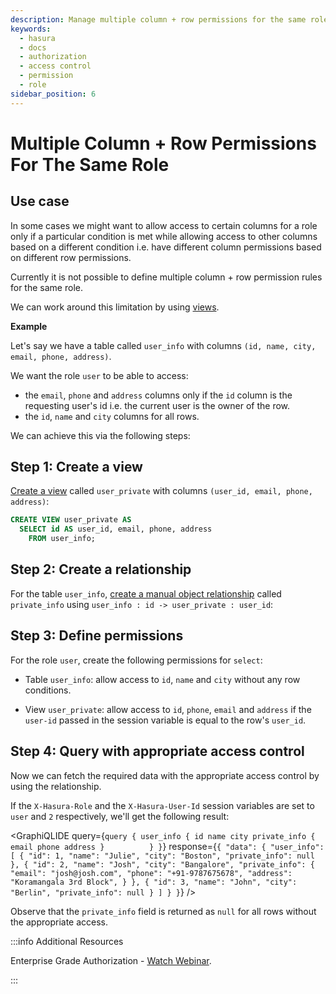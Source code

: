 ```yaml
---
description: Manage multiple column + row permissions for the same role in Hasura
keywords:
  - hasura
  - docs
  - authorization
  - access control
  - permission
  - role
sidebar_position: 6
---
```



# Multiple Column + Row Permissions For The Same Role

## Use case

In some cases we might want to allow access to certain columns for a role only if a particular condition is met while
allowing access to other columns based on a different condition i.e. have different column permissions based on
different row permissions.

Currently it is not possible to define multiple column + row permission rules for the same role.

We can work around this limitation by using [views](/schema/postgres/views.mdx).

**Example**

Let's say we have a table called `user_info` with columns `(id, name, city, email, phone, address)`.

We want the role `user` to be able to access:

- the `email`, `phone` and `address` columns only if the `id` column is the requesting user's id i.e. the current user
  is the owner of the row.
- the `id`, `name` and `city` columns for all rows.

We can achieve this via the following steps:

## Step 1: Create a view

[Create a view](/schema/postgres/views.mdx#pg-create-views) called `user_private` with columns
`(user_id, email, phone, address)`:

```sql
CREATE VIEW user_private AS
  SELECT id AS user_id, email, phone, address
    FROM user_info;
```

## Step 2: Create a relationship

For the table `user_info`,
[create a manual object relationship](/schema/postgres/table-relationships/create.mdx#pg-create-manual-relationships)
called `private_info` using `user_info : id -> user_private : user_id`:

<Thumbnail src='/img/auth/multiple-rules-create-manual-relationship.png' alt='Create a manual object relationship' />

## Step 3: Define permissions

For the role `user`, create the following permissions for `select`:

- Table `user_info`: allow access to `id`, `name` and `city` without any row conditions.

<Thumbnail src='/img/auth/multiple-rules-define-public-permissions.png' alt='Column access for the role user' />

- View `user_private`: allow access to `id`, `phone`, `email` and `address` if the `user-id` passed in the session
  variable is equal to the row's `user_id`.

<Thumbnail
  src='/img/auth/multiple-rules-define-private-permissions.png'
  alt='Column access for the role user based on row level permissions'
/>

## Step 4: Query with appropriate access control

Now we can fetch the required data with the appropriate access control by using the relationship.

If the `X-Hasura-Role` and the `X-Hasura-User-Id` session variables are set to `user` and `2` respectively, we'll get
the following result:

<GraphiQLIDE
  query={`query {
  user_info {
    id
    name
    city
    private_info {         
      email
      phone
      address
    }         
  }
 }`}
  response={`{
  "data": {
    "user_info": [
      {
        "id": 1,
        "name": "Julie",
        "city": "Boston",
        "private_info": null
      },
      {
        "id": 2,
        "name": "Josh",
        "city": "Bangalore",
        "private_info": {
          "email": "josh@josh.com",
          "phone": "+91-9787675678",
          "address": "Koramangala 3rd Block",
        }
      },
      {
        "id": 3,
        "name": "John",
        "city": "Berlin",
        "private_info": null
      }
    ]
  }
 }`}
/>

Observe that the `private_info` field is returned as `null` for all rows without the appropriate access.

:::info Additional Resources

Enterprise Grade Authorization -
[Watch Webinar](https://hasura.io/events/webinar/authorization-modeling-hasura/?pg=docs&plcmt=body&cta=watch-webinar&tech=).

:::
